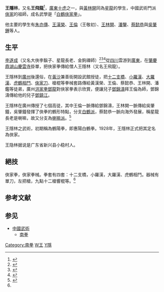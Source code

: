 {{blpsources|time=2019-07-31T10:23:14+00:00}}
{{refimprove|time=2019-07-31T10:23:14+00:00}}
'''王隱林'''，又名'''王飛龍'''<ref>{{cite web |url=http://www.tyj.gd.gov.cn/html/styj/2006_04_27_21_6747.html |title=广东体育概述 |author= |publisher=廣東省體育局 |date= |language= |accessdate= |archive-url=https://web.archive.org/web/20080720160758/http://www.tyj.gd.gov.cn/html/styj/2006_04_27_21_6747.html |archive-date=2008-07-20 |dead-url=yes }}</ref>，[[廣東十虎|廣東十虎]]之一，與[[黃林開|黃林開]]同為[[星龍|星龍]]的學生，中國武術門派[[俠家|俠家]]的祖師，成名武學是「[[白鶴俠家拳|白鶴俠家拳]]」。

他主要的學生有[[朱亦傳|朱亦傳]]、[[王漢榮|王漢榮]]、[[王倫_(俠家)|王倫]]（王敬初）、[[王林開|王林開]]、[[潘鑒|潘鑒]]、[[蔡懿恭|蔡懿恭]]與[[吳肇鍾|吳肇鍾]]等人。

==生平==

[[李遂成|李遂成]]（又名大俠李鬍子、星龍長老、金鉤禪師）<ref>{{cite web |url=http://www.chinesekungfu.com.cn/html/1309/71c6fce1-a2d7-4131-aaba-1a76f03679ce.htm |title=峨眉武术起源与拳种浅析 |author=李聪 |publisher=中国武术在线 |date=2013-09-23 |language= |accessdate= |archive-url=https://web.archive.org/web/20160822143550/http://www.chinesekungfu.com.cn/html/1309/71c6fce1-a2d7-4131-aaba-1a76f03679ce.htm |archive-date=2016-08-22 |dead-url=yes }}</ref><ref>{{cite web |url=http://www.kungfumagazine.com/forum/showthread.php?43791-On-Behalf-of-Grandmaster-Doo-Wai |title=don't know if this will come out? ("On Behalf of Grandmaster Doo Wai" 帖子之內) |author= |publisher=Kung Fu Magazine Forum |date=2006-03-11 |language= |accessdate= |archive-date=2016-08-16 |archive-url=https://web.archive.org/web/20160816191407/http://www.kungfumagazine.com/forum/showthread.php?43791-On-Behalf-of-Grandmaster-Doo-Wai |dead-url=no }}</ref><ref>{{cite web |url=http://www.angelfire.com/extreme5/fit2fightclub/lamakungfuhistory.html |title=Lama Kung Fu History |author= |publisher=Angelfire |date= |language= |accessdate=2016-06-28 |archive-date=2016-08-14 |archive-url=https://web.archive.org/web/20160814233503/http://www.angelfire.com/extreme5/fit2fightclub/lamakungfuhistory.html |dead-url=no }}</ref>從[[四川|四川]]雲游到[[廣東|廣東]]，在[[肇慶|肇慶]][[鼎湖山|鼎湖山]][[慶雲寺|慶雲寺]]掛單，把俠家拳傳給僧人王隱林（又名王飛龍）。

王隱林到[[廣州|廣州]]後還俗，在[[黃沙_(廣州)|黃沙]]兼善街開設武館授徒，把[[十二支橋|十二支橋]]、[[小羅漢|小羅漢]]、[[大羅漢|大羅漢]]、[[虎鶴相鬥|虎鶴相鬥]]、[[俠家刀|俠家刀]]、槍棍等拳械套路傳給黃漢榮、王倫、蔡懿恭、王林開、潘​​鑑等徒弟，廣州[[洪家拳|洪家拳]][[鄧龍_(洪拳)|鄧龍]]對俠家拳表示欣賞，便讓兒子[[鄧錦濤|鄧錦濤]]拜王倫為師，鄧錦濤傳給他的兒子[[鄧鎮江|鄧鎮江]]。

王隱林在廣州傳授了七個高徒，其中王倫一脈傳給鄧錦濤，王林開一脈傳給吳肇鐘，吳肇鐘發揮了俠拳的鶴形特點，分支[[白鶴派|白鶴派]]，蔡懿恭一脈向海外發展，稱星龍長老是喇嘛，故又分支為[[喇嘛派|喇嘛派]]。<ref name="各派">{{cite web |url=http://cforum1.cari.com.my/forum.php?mod=viewthread&action=printable&tid=437079 |title=中國各派武術簡介 |author= |publisher=佳礼资讯网 |date=2005-12-15 |language= |accessdate= |archive-url=https://web.archive.org/web/20160822103135/http://cforum1.cari.com.my/forum.php?mod=viewthread&action=printable&tid=437079 |archive-date=2016-08-22 |dead-url=yes }}</ref>

王隱林之武術，初期稱為鶴陽拳，即惠陽白鶴拳。1928年，王隱林正式把其定名為俠家。
  
王隐林据说是广东省新兴县小稳村人。

==絕技==

俠家拳，俠家拳械。拳套有四套：十二支橋，小羅漢，大羅漢、虎鶴相鬥。器械有單刀，左把槍，九點十二槍響棍等。<ref name="各派" />

== 参考文献 ==
{{Reflist}}

== 参见 ==
* [[中國武術|中國武術]]
** [[南拳|南拳]]

[[Category:南拳|Category:南拳]]
[[Category:清朝武術家|W王]]
[[Category:王姓|Y隱]]